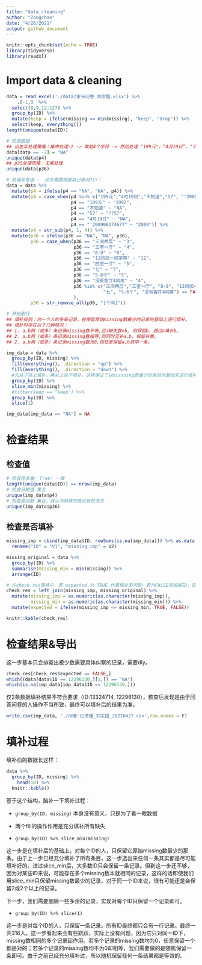 ```yaml
---
title: "data_cleaning"
author: "Zongchao"
date: "4/26/2021"
output: github_document
---
```


```r
knitr::opts_chunk$set(echo = TRUE)
library(tidyverse)
library(readxl)
```

# Import data & cleaning 

```r
data = read_excel('./data/家长问卷_刘宗超.xlsx') %>%
    .[-1,]  %>% 
  select(8,9,12:127) %>%
  group_by(ID) %>%
  mutate(keep = ifelse(missing == min(missing), "keep", "drop")) %>%
  select(keep, everything())
length(unique(data$ID))

# 检查数据
## 出生年处理策略：集中处理-2 -> 取前4个字符 -> 然后处理 "199元"，“4月10日”，“不知道”，"57"
data[data == -2] = "NA"
unique(data$p4)
## p35处理策略：无需处理
unique(data$p36)

# 处理异常值 -  此处需要根据自己情况DIY！
data = data %>%
  mutate(p4 = ifelse(p4 == "NA", "NA", p4)) %>%
  mutate(p4 = case_when(p4 %in% c("199元","4月10日","不知道","57", "'200906174677") == FALSE ~ p4,
                        p4 == "199元" ~ "1992",
                        p4 == "不知道" ~ "NA",
                        p4 == "57" ~ "??57",
                        p4 == "4月10日" ~ "NA",
                        p4 == "'200906174677" ~ "2009")) %>%
  mutate(p4 = str_sub(p4, 1, 4)) %>%
  mutate(p36 = ifelse(p36 == "NA", "NA", p36),
         p36 = case_when(p36 == "三间两层" ~ "3",
                         p36 == "三室一厅" ~ "4",
                         p36 == "8-9" ~ "8",
                         p36 == "12间加一间茅房" ~ "12",
                         p36 == "四室一厅" ~ "5",
                         p36 == "七" ~ "7",
                         p36 == "5-6个" ~ "5",
                         p36 == "没有客厅4间房" ~ "4",
                         p36 %in% c("三间两层","三室一厅", "8-9", "12间加一间茅房", "四室一厅",
                                    "七", "5-6个", "没有客厅4间房") == FALSE ~ p36
                         ),
         p36 = str_remove_all(p36, "[个间]")) 

# 开始删行
## 填补规则：对一个人的多条记录，在保留原始missing数最少的记录的基础上进行填补。
## 填补时存在以下几种情况：
## 1. a,b两（或多）条记录missing数不等,且a缺失数>b, 则保留b，通过a填补b。
## 2. a,b两（或多）条记录missing数相等,则同时互补a,b，保留并集。
## 2. a,b两（或多）条记录missing数为0,则任意保留a,b其中一条。

imp_data = data %>%
  group_by(ID, missing) %>% 
  fill(everything(), .direction = "up") %>% 
  fill(everything(), .direction = "down") %>%
  #先从下往上填补，再从上往下填补。这样保证了以misssing数最少的条目为基础来进行填补。这个操作对多个missing数相同，同ID的条目无影响；对同一个ID，但其中有missing数为0的条目来说，相当于先用missing为0的去填补
  group_by(ID) %>%
  slice_min(missing) %>%
  #filter(keep == "keep") %>%
  group_by(ID) %>%
  slice(1)

imp_data[imp_data == "NA"] = NA
```

# 检查结果

## 检查值
```r
# 检查样本量- True: 一致
length(unique(data$ID)) == nrow(imp_data)
# 检查日期值 集合
unique(imp_data$p4)
# 检查房间数 集合，我认为特殊的值没有做清洗
unique(imp_data$p36)
```

## 检查是否填补

```r
missing_imp = cbind(imp_data$ID, rowSums(is.na(imp_data))) %>% as.data.frame() %>%
  rename("ID" = "V1", "missing_imp" = V2)

missing_original = data %>%
  group_by(ID) %>%
  summarise(missing_min = min(missing)) %>%
  arrange(ID)

# 在check res表格中，若 expected 为 TRUE 代表填补无问题，若为FALSE则根据ID，回到excel表格检查具体数据情况
check_res = left_join(missing_imp, missing_original) %>%
  mutate(missing_imp = as.numeric(as.character(missing_imp)),
         missing_min = as.numeric(as.character(missing_min))) %>%
  mutate(expected = ifelse(missing_imp <= missing_min, TRUE, FALSE))

knitr::kable(check_res)
```

# 检查结果&导出

这一步基本只会排查出极少数需要具体纠察的记录，需要diy。

```r
check_res[check_res$expected == FALSE,]
which((data[data$ID == 12296130,][1,]) == "NA")
which(is.na(imp_data[imp_data$ID == 12296130,]))
```



仅2条数据填补结果不符合要求（ID:13324714, 12296130），核查后发现是由于回答问卷的人操作不当所致，最终可以填补后的结果为准。

```r
write.csv(imp_data, './问卷-已清理_刘宗超_20210427.csv',row.names = F)
```


# 填补过程

填补前的数据长这样：

```r
data %>%
  group_by(ID, missing) %>% 
    head(10) %>%
  knitr::kable()
```

基于这个结构，脑补一下填补过程：

- `group_by(ID, missing)` 本身没有意义，只是为了看一眼数据

- 两个fill的操作作用是充分填补所有缺失

- `group_by(ID) %>% slice_min(missing)`

这一步是在填补后的基础上，对每个ID的人，只保留它原始missing数最少的那条。由于上一步已经充分填补了所有条目，这一步选出来任何一条其实都是尽可能填补好的。进过slice_min后，大多数ID只会保留一条记录。但到这一步还不够，因为对某些ID来说，可能存在多个missing数本就相同的记录，这样的话即使我们用slice_min只保留missing数最少的记录，对于同一个ID来说，很有可能还是会保留2或2个以上的记录。

下一步，我们需要删除一些多余的记录，实现对每个ID只保留一个记录即可。

- `group_by(ID) %>% slice(1)`

这一步是对每个ID的人，只保留一条记录。所有ID最终都只会有一行记录。最终一共316人。这一步看起来会有些跳跃，实际上没有问题，因为它只对同一ID下，missing数相同的多个记录起作用。若多个记录的missing数均为0，任意保留一个都是对的；若多个记录的missing数均不为0却相等，我们需要做的是随机保留一条即可。由于之前已经充分填补过，所以随机保留任何一条结果都是等效的。

